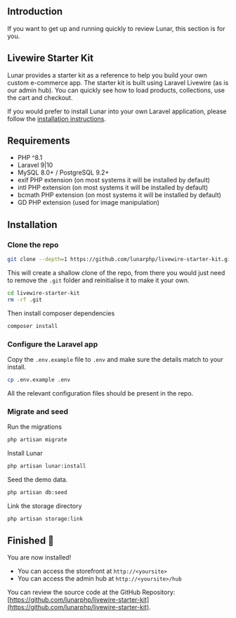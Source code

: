 ## Introduction

If you want to get up and running quickly to review Lunar, this section is for you.

## Livewire Starter Kit

Lunar provides a starter kit as a reference to help you build your own custom e-commerce app. The starter kit is built using Laravel Livewire (as is our admin hub). You can quickly see how to load products, collections, use the cart and checkout.

If you would prefer to install Lunar into your own Laravel application, please follow the [installation instructions](/0.x/getting-started/setup/installation).

## Requirements

- PHP ^8.1
- Laravel 9|10
- MySQL 8.0+ / PostgreSQL 9.2+
- exif PHP extension (on most systems it will be installed by default)
- intl PHP extension (on most systems it will be installed by default)
- bcmath PHP extension (on most systems it will be installed by default)
- GD PHP extension (used for image manipulation)

## Installation

### Clone the repo

```bash
git clone --depth=1 https://github.com/lunarphp/livewire-starter-kit.git
```

This will create a shallow clone of the repo, from there you would just need to remove the `.git` folder and reinitialise it to make it your own.

```bash
cd livewire-starter-kit
rm -rf .git
```

Then install composer dependencies

```bash
composer install
```

### Configure the Laravel app

Copy the `.env.example` file to `.env` and make sure the details match to your install.

```bash
cp .env.example .env
```

All the relevant configuration files should be present in the repo.

### Migrate and seed

Run the migrations

```bash
php artisan migrate
```

Install Lunar

```bash
php artisan lunar:install
```

Seed the demo data.

```bash
php artisan db:seed
```

Link the storage directory

```bash
php artisan storage:link
```

## Finished 🚀

You are now installed!

- You can access the storefront at `http://<yoursite>`
- You can access the admin hub at `http://<yoursite>/hub`

You can review the source code at the GitHub Repository: [https://github.com/lunarphp/livewire-starter-kit](https://github.com/lunarphp/livewire-starter-kit).